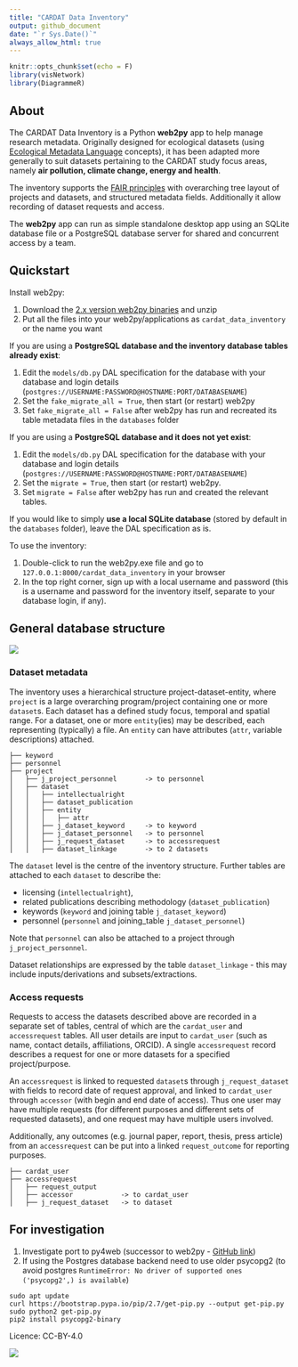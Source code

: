 ```yaml
---
title: "CARDAT Data Inventory"
output: github_document
date: "`r Sys.Date()`"
always_allow_html: true
---
```


```r
knitr::opts_chunk$set(echo = F)
library(visNetwork)
library(DiagrammeR)
```

## About

The CARDAT Data Inventory is a Python **web2py** app to help manage research metadata. Originally designed for ecological datasets (using [Ecological Metadata Language](https://eml.ecoinformatics.org/) concepts), it has been adapted more generally to suit datasets pertaining to the CARDAT study focus areas, namely **air pollution, climate change, energy and health**.

The inventory supports the [FAIR principles](https://doi.org/10.1038/sdata.2016.18) with overarching tree layout of projects and datasets, and structured metadata fields. Additionally it allow recording of dataset requests and access.

The **web2py** app can run as simple standalone desktop app using an SQLite database file or a PostgreSQL database server for shared and concurrent access by a team.

## Quickstart

Install web2py:

1.  Download the [2.x version web2py binaries](http://www.web2py.com/init/default/download) and unzip
2.  Put all the files into your web2py/applications as `cardat_data_inventory` or the name you want

If you are using a **PostgreSQL database and the inventory database tables already exist**:

1. Edit the `models/db.py` DAL specification for the database with your database and login details (`postgres://USERNAME:PASSWORD@HOSTNAME:PORT/DATABASENAME`)
2. Set the `fake_migrate_all = True`, then start (or restart) web2py
3. Set `fake_migrate_all = False` after web2py has run and recreated its table metadata files in the `databases` folder

If you are using a **PostgreSQL database and it does not yet exist**:

1. Edit the `models/db.py` DAL specification for the database with your database and login details (`postgres://USERNAME:PASSWORD@HOSTNAME:PORT/DATABASENAME`)
2. Set the `migrate = True`, then start (or restart) web2py.
3. Set `migrate = False` after web2py has run and created the relevant tables.

If you would like to simply **use a local SQLite database** (stored by default in the `databases` folder), leave the DAL specification as is.

To use the inventory:

1.  Double-click to run the web2py.exe file and go to `127.0.0.1:8000/cardat_data_inventory` in your browser
2.  In the top right corner, sign up with a local username and password (this is a username and password for the inventory itself, separate to your database login, if any).


## General database structure

![](static/images/CARDAT_tbl_relation.png)

### Dataset metadata

The inventory uses a hierarchical structure project-dataset-entity, where `project` is a large overarching program/project containing one or more `dataset`s. Each dataset has a defined study focus, temporal and spatial range. For a dataset, one or more `entity`(ies) may be described, each representing (typically) a file. An `entity` can have attributes (`attr`, variable descriptions) attached.

```
├── keyword
├── personnel
├── project
│   ├── j_project_personnel       -> to personnel
│   ├── dataset
│   │   ├── intellectualright
│   │   ├── dataset_publication
│   │   ├── entity
│   │   │   ├── attr
│   │   ├── j_dataset_keyword     -> to keyword
│   │   ├── j_dataset_personnel   -> to personnel
│   │   ├── j_request_dataset     -> to accessrequest
│   │   ├── dataset_linkage       -> to 2 datasets
```

The `dataset` level is the centre of the inventory structure. Further tables are attached to each `dataset` to describe the:

  - licensing (`intellectualright`), 
  - related publications describing methodology (`dataset_publication`)
  - keywords (`keyword` and joining table `j_dataset_keyword`)
  - personnel (`personnel` and joining_table `j_dataset_personnel`)

Note that `personnel` can also be attached to a project through `j_project_personnel`.

Dataset relationships are expressed by the table `dataset_linkage` - this may include inputs/derivations and subsets/extractions.

### Access requests

Requests to access the datasets described above are recorded in a separate set of tables, central of which are the `cardat_user` and `accessrequest` tables. All user details are input to `cardat_user` (such as name, contact details, affiliations, ORCID). A single `accessrequest` record describes a request for one or more datasets for a specified project/purpose.

An `accessrequest` is linked to requested `dataset`s through `j_request_dataset` with fields to record date of request approval, and linked to `cardat_user` through `accessor` (with begin and end date of access). Thus one user may have multiple requests (for different purposes and different sets of requested datasets), and one request may have multiple users involved.

Additionally, any outcomes (e.g. journal paper, report, thesis, press article) from an `accessrequest` can be put into a linked `request_outcome` for reporting purposes.

```
├── cardat_user
├── accessrequest
│   ├── request_output
│   ├── accessor            -> to cardat_user
│   ├── j_request_dataset   -> to dataset
```


## For investigation

1.  Investigate port to py4web (successor to web2py - [GitHub link](https://github.com/web2py/py4web))
2.  If using the Postgres database backend need to use older psycopg2 (to avoid postgres `RuntimeError: No driver of supported ones ('psycopg2',) is available`)

```         
sudo apt update
curl https://bootstrap.pypa.io/pip/2.7/get-pip.py --output get-pip.py
sudo python2 get-pip.py
pip2 install psycopg2-binary
```

Licence: CC-BY-4.0

![](cc-by-4_0.png)
